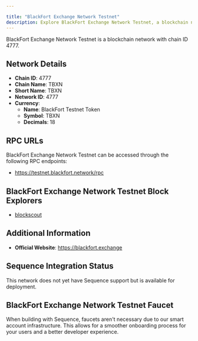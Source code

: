 ```yaml
---

title: "BlackFort Exchange Network Testnet"
description: Explore BlackFort Exchange Network Testnet, a blockchain network with chain ID 4777. Learn about its native currency, BlackFort Testnet Token, and how to interact with the network.
---
```




BlackFort Exchange Network Testnet is a blockchain network with chain ID 4777.

## Network Details

- **Chain ID**: 4777
- **Chain Name**: TBXN
- **Short Name**: TBXN
- **Network ID**: 4777
- **Currency**: 
  - **Name**: BlackFort Testnet Token
  - **Symbol**: TBXN
  - **Decimals**: 18

## RPC URLs

BlackFort Exchange Network Testnet can be accessed through the following RPC endpoints:

- https://testnet.blackfort.network/rpc

## BlackFort Exchange Network Testnet Block Explorers

- [blockscout](https://testnet-explorer.blackfort.network)

## Additional Information

- **Official Website**: https://blackfort.exchange

## Sequence Integration Status

This network does not yet have Sequence support but is available for deployment.

## BlackFort Exchange Network Testnet Faucet

When building with Sequence, faucets aren't necessary due to our smart account infrastructure. This allows for a smoother onboarding process for your users and a better developer experience.

